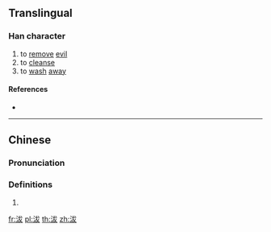 {{character info/new}}
==Translingual==

===Han character===
{{Han char|rn=85|rad=水|as=05|sn=8|four=33147|canj=EIKE,EIKK|ids=⿰氵犮}}

# to [[remove]] [[evil]]
# to [[cleanse]]
# to [[wash]] [[away]]

====References====
* {{Han ref|kx=0614.010|dkj=17250|dj=1007.050|hdz=31582.080|uh=6CB7|ud=27831|bh=CCF7|bd=52471}}

----

==Chinese==
{{zh-forms}}

===Pronunciation===
{{zh-pron
|m=fā
|c=faat3
|mc=
|oc=
|ma=
|cat=v
}}

===Definitions===
{{zh-hanzi}}

# {{rfdef|lang=zh}}

[[fr:沷]]
[[pl:沷]]
[[th:沷]]
[[zh:沷]]